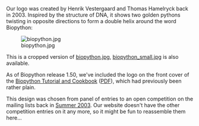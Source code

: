 Our logo was created by Henrik Vestergaard and Thomas Hamelryck back in 2003. Inspired by the structure of DNA, it shows two golden pythons twisting in opposite directions to form a double helix around the word Biopython:

[[Image:biopython.jpg]]

This is a cropped version of [http://www.biopython.org/DIST/docs/images/biopython.jpg biopython.jpg], [http://www.biopython.org/DIST/docs/images/biopython_small.jpg biopython_small.jpg] is also available.

As of Biopython release 1.50, we've included the logo on the front cover of the [http://biopython.org/DIST/docs/tutorial/Tutorial.html Biopython Tutorial and Cookbook] ([http://biopython.org/DIST/docs/tutorial/Tutorial.pdf PDF]), which had previously been rather plain.

This design was chosen from panel of entries to an open competition on the mailing lists back in [http://lists.open-bio.org/pipermail/biopython/2003-June/001389.html Summer 2003].
Our website doesn't have the other competition entries on it any more, so it might be fun to reassemble them here...
